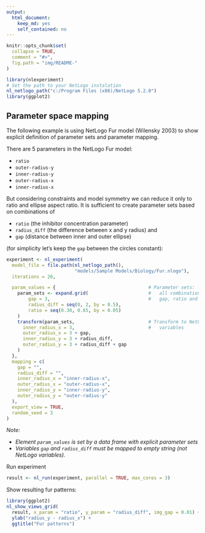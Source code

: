 ```yaml
---
output: 
  html_document: 
    keep_md: yes
    self_contained: no
---
```


```r
knitr::opts_chunk$set(
  collapse = TRUE,
  comment = "#>",
  fig.path = "img/README-"
)
```


```r
library(nlexperiment)
# Set the path to your NetLogo instalation
nl_netlogo_path("c:/Program Files (x86)/NetLogo 5.2.0") 
library(ggplot2)
```


## Parameter space mapping
The following example is using NetLogo Fur model (Wilensky 2003) to show 
explicit definition of parameter sets and parameter mapping.

There are 5 parameters in the NetLogo Fur model: 

* `ratio` 
* `outer-radius-y`
* `inner-radius-y`
* `outer-radius-x`
* `inner-radius-x`

But considering constraints and model symmetry
we can reduce it only to ratio and ellipse aspect ratio. It is sufficient to
create parameter sets based on combinations of

* `ratio` (the inhibitor concentration parameter)
* `radius_diff` (the difference between x and y radius) and
* `gap` (distance between inner and outer ellipse)

(for simplicity let's keep the `gap` between the circles constant):


```r
experiment <- nl_experiment( 
  model_file = file.path(nl_netlogo_path(), 
                         "models/Sample Models/Biology/Fur.nlogo"), 
  iterations = 20,                                     

  param_values = {                                  # Parameter sets:
    param_sets <- expand.grid(                      #   all combinations of
        gap = 3,                                    #   gap, ratio and ry- rx
        radius_diff = seq(0, 2, by = 0.5), 
        ratio = seq(0.30, 0.65, by = 0.05)
    )
    transform(param_sets,                           # Transform to NetLogo
      inner_radius_x = 3,                           #   variables
      outer_radius_x = 3 + gap,
      inner_radius_y = 3 + radius_diff,
      outer_radius_y = 3 + radius_diff + gap
    )
  },
  mapping = c(
    gap = "",
    radius_diff = "",
    inner_radius_x = "inner-radius-x",
    outer_radius_x = "outer-radius-x",
    inner_radius_y = "inner-radius-y",
    outer_radius_y = "outer-radius-y"
  ),  
  export_view = TRUE,
  random_seed = 3
)
```

_Note:_ 

* _Element `param_values` is set by a data frame with explicit parameter sets_ 
* _Variables `gap` and `radius_diff` must be mapped to empty string (not NetLogo variables)._


Run experiment
```r
result <- nl_run(experiment, parallel = TRUE, max_cores = 3)   
```

Show resulting fur patterns:
```r
library(ggplot2)
nl_show_views_grid(
  result, x_param = "ratio", y_param = "radius_diff", img_gap = 0.01) + 
  ylab("radius_y - radius_x") +
  ggtitle("Fur patterns")
```


